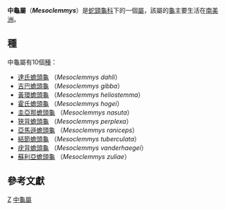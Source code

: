 {{Automatic Taxobox
| taxon = Mesoclemmys
| image = HydraspisGordoniFord.jpg
| image_caption = 吉巴蟾頭龜
| authority = Gray, 1873<ref name=gray1873>Gray, J.E. 1873. Observations on chelonians, with descriptions of new genera and species. ''Annals and Magazine of Natural History'' (4)11:289–308.</ref>
| synonyms = {{Collapse top|bg=#D3D3A4|title=}}
* ''Mesoclemmys'' Gray, 1873:305
* ''Batrachemys'' Stejneger, 1909:126
* ''Bufocephala'' McCord, Joseph-Ouni, and Lamar 2001:715
* ''Ranacephala'' McCord, Joseph-Ouni, and Lamar 2001:715
{{Collapse bottom}}
| synonyms_ref=<ref name="rhodin11"> Rhodin, Anders G.J.; van Dijk, Peter Paul; Iverson, John B.; Shaffer, H. Bradley; Roger, Bour (2011-12-31). "[https://www.webcitation.org/64t6NrOyR?url=http://www.iucn-tftsg.org/wp-content/uploads/file/Accounts/crm_5_000_checklist_v4_2011.pdf Turtles of the world, 2011 update: Annotated checklist of taxonomy, synonymy, distribution and conservation status]". ''Chelonian Research Monographs'' 5:000.165-000.242. Archived from [http://www.iucn-tftsg.org/wp-content/uploads/file/Accounts/crm_5_000_checklist_v4_2011.pdf the original] on 2012-01-22.</ref>
}}
'''中龜屬'''（'''''Mesoclemmys'''''）是[[蛇頸龜科|蛇頸龜科]]下的一個[[屬|屬]]，該屬的[[龜|龜]]主要生活在[[南美洲|南美洲]]。

== 種 ==

中龜屬有10個[[種|種]]：

* [[達氏蟾頭龜|達氏蟾頭龜]] （''Mesoclemmys dahli''）
* [[吉巴蟾頭龜|吉巴蟾頭龜]] （''Mesoclemmys gibba''）
* [[黃環蟾頭龜|黃環蟾頭龜]] （''Mesoclemmys heliostemma''）
* [[霍氏蟾頭龜|霍氏蟾頭龜]] （''Mesoclemmys hogei''）
* [[圭亞那蟾頭龜|圭亞那蟾頭龜]] （''Mesoclemmys nasuta''）
* [[狹背蟾頭龜|狹背蟾頭龜]] （''Mesoclemmys perplexa''）
* [[亞馬遜蟾頭龜|亞馬遜蟾頭龜]] （''Mesoclemmys raniceps''）
* [[結節蟾頭龜|結節蟾頭龜]] （''Mesoclemmys tuberculata''）
* [[疣背蟾頭龜|疣背蟾頭龜]] （''Mesoclemmys vanderhaegei''）
* [[蘇利亞蟾頭龜|蘇利亞蟾頭龜]] （''Mesoclemmys zuliae''）

== 參考文獻 ==
{{reflist}}
{{taxonbar}}
[[Category:_1873年描述的分类群|Z]]
[[Category:中龜屬|]]